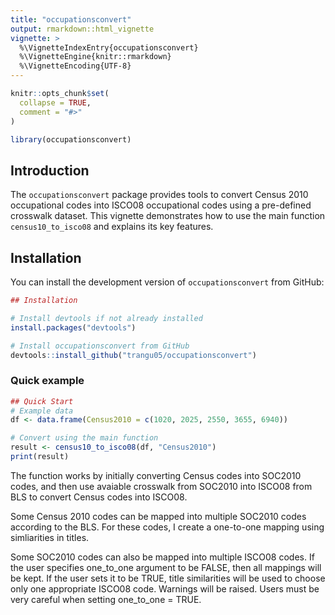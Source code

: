 ```yaml
---
title: "occupationsconvert"
output: rmarkdown::html_vignette
vignette: >
  %\VignetteIndexEntry{occupationsconvert}
  %\VignetteEngine{knitr::rmarkdown}
  %\VignetteEncoding{UTF-8}
---
```


```r
knitr::opts_chunk$set(
  collapse = TRUE,
  comment = "#>"
)
```

```r
library(occupationsconvert)
```
## Introduction

The `occupationsconvert` package provides tools to convert Census 2010 occupational codes into ISCO08 occupational codes using a pre-defined crosswalk dataset. This vignette demonstrates how to use the main function `census10_to_isco08` and explains its key features. 

## Installation

You can install the development version of `occupationsconvert` from GitHub:

```r
## Installation

# Install devtools if not already installed
install.packages("devtools")

# Install occupationsconvert from GitHub
devtools::install_github("trangu05/occupationsconvert")

```
### Quick example

```r

## Quick Start
# Example data
df <- data.frame(Census2010 = c(1020, 2025, 2550, 3655, 6940))

# Convert using the main function
result <- census10_to_isco08(df, "Census2010")
print(result)

```

The function works by initially converting Census codes into SOC2010 codes, and then 
use avaiable crosswalk from SOC2010 into ISCO08 from BLS to convert Census codes into ISCO08.

Some Census 2010 codes can be mapped into multiple SOC2010 codes according to the BLS. For these codes,
I create a one-to-one mapping using simliarities in titles. 

Some SOC2010 codes can also be mapped into multiple ISCO08 codes. If the user specifies one_to_one argument to be FALSE, then all mappings will be kept. If the user sets it to be TRUE, title
similarities will be used to choose only one appropriate ISCO08 code. Warnings will be raised. Users must be very careful when setting one_to_one = TRUE. 


